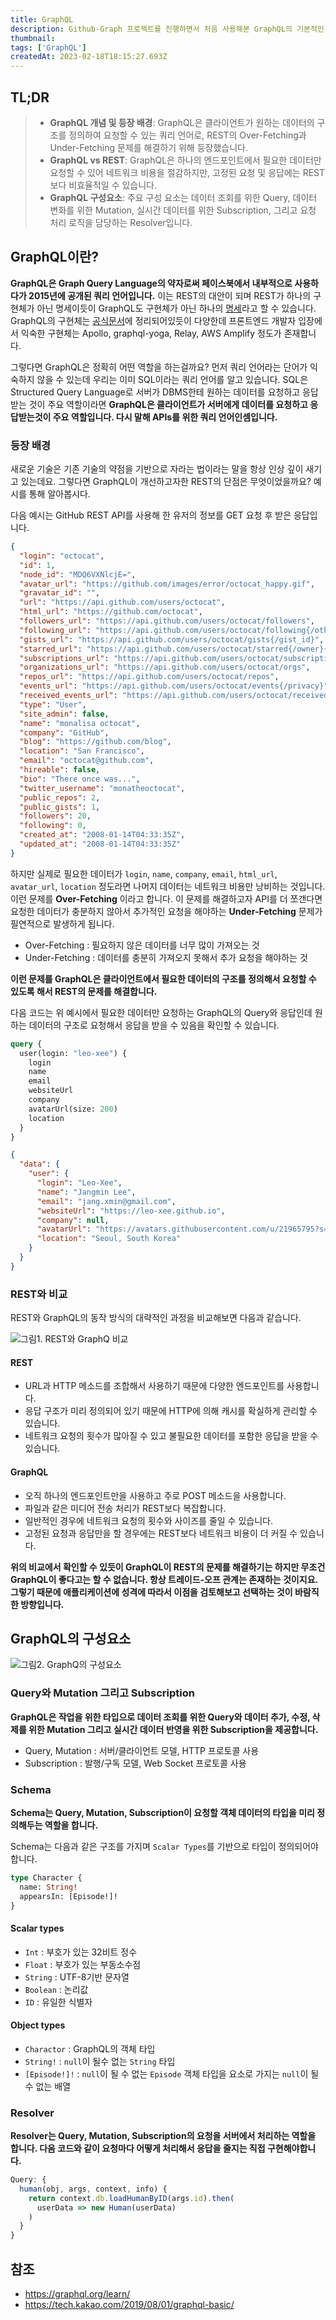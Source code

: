 ```yaml
---
title: GraphQL
description: Github-Graph 프로젝트를 진행하면서 처음 사용해본 GraphQL의 기본적인 개념을 정리합니다.
thumbnail:
tags: ['GraphQL']
createdAt: 2023-02-18T18:15:27.693Z
---
```


## TL;DR

<Blockquote type="info">

- **GraphQL 개념 및 등장 배경**: GraphQL은 클라이언트가 원하는 데이터의 구조를 정의하여 요청할 수 있는 쿼리 언어로, REST의 Over-Fetching과 Under-Fetching 문제를 해결하기 위해 등장했습니다.
- **GraphQL vs REST**: GraphQL은 하나의 엔드포인트에서 필요한 데이터만 요청할 수 있어 네트워크 비용을 절감하지만, 고정된 요청 및 응답에는 REST보다 비효율적일 수 있습니다.
- **GraphQL 구성요소**: 주요 구성 요소는 데이터 조회를 위한 Query, 데이터 변화를 위한 Mutation, 실시간 데이터를 위한 Subscription, 그리고 요청 처리 로직을 담당하는 Resolver입니다.

</Blockquote>

## GraphQL이란?

**GraphQL은 Graph Query Language의 약자로써 페이스북에서 내부적으로 사용하다가 2015년에 공개된 쿼리 언어입니다.** 이는 REST의 대안이 되며 REST가 하나의 구현체가 아닌 명세이듯이 GraphQL도 구현체가 아닌 하나의 [명세](https://github.com/graphql/graphql-spec)라고 할 수 있습니다. GraphQL의 구현체는 [공식문서](https://graphql.org/code/)에 정리되어있듯이 다양한데 프론트엔드 개발자 입장에서 익숙한 구현체는 Apollo, graphql-yoga, Relay, AWS Amplify 정도가 존재합니다.

그렇다면 GraphQL은 정확히 어떤 역할을 하는걸까요? 먼저 쿼리 언어라는 단어가 익숙하지 않을 수 있는데 우리는 이미 SQL이라는 쿼리 언어를 알고 있습니다. SQL은 Structured Query Language로 서버가 DBMS한테 원하는 데이터를 요청하고 응답받는 것이 주요 역할이라면 **GraphQL은 클라이언트가 서버에게 데이터를 요청하고 응답받는것이 주요 역할입니다. 다시 말해 APIs를 위한 쿼리 언어인셈입니다.**

### 등장 배경

새로운 기술은 기존 기술의 약점을 기반으로 자라는 법이라는 말을 항상 인상 깊이 새기고 있는데요. 그렇다면 GraphQL이 개선하고자한 REST의 단점은 무엇이었을까요? 예시를 통해 알아봅시다.

다음 예시는 GitHub REST API를 사용해 한 유저의 정보를 GET 요청 후 받은 응답입니다.

```json title="GET /users/{username}의 응답"
{
  "login": "octocat",
  "id": 1,
  "node_id": "MDQ6VXNlcjE=",
  "avatar_url": "https://github.com/images/error/octocat_happy.gif",
  "gravatar_id": "",
  "url": "https://api.github.com/users/octocat",
  "html_url": "https://github.com/octocat",
  "followers_url": "https://api.github.com/users/octocat/followers",
  "following_url": "https://api.github.com/users/octocat/following{/other_user}",
  "gists_url": "https://api.github.com/users/octocat/gists{/gist_id}",
  "starred_url": "https://api.github.com/users/octocat/starred{/owner}{/repo}",
  "subscriptions_url": "https://api.github.com/users/octocat/subscriptions",
  "organizations_url": "https://api.github.com/users/octocat/orgs",
  "repos_url": "https://api.github.com/users/octocat/repos",
  "events_url": "https://api.github.com/users/octocat/events{/privacy}",
  "received_events_url": "https://api.github.com/users/octocat/received_events",
  "type": "User",
  "site_admin": false,
  "name": "monalisa octocat",
  "company": "GitHub",
  "blog": "https://github.com/blog",
  "location": "San Francisco",
  "email": "octocat@github.com",
  "hireable": false,
  "bio": "There once was...",
  "twitter_username": "monatheoctocat",
  "public_repos": 2,
  "public_gists": 1,
  "followers": 20,
  "following": 0,
  "created_at": "2008-01-14T04:33:35Z",
  "updated_at": "2008-01-14T04:33:35Z"
}
```

하지만 실제로 필요한 데이터가 `login`, `name`, `company`, `email`, `html_url`, `avatar_url`, `location` 정도라면 나머지 데이터는 네트워크 비용만 낭비하는 것입니다. 이런 문제를 **Over-Fetching** 이라고 합니다. 이 문제를 해결하고자 API를 더 쪼갠다면 요청한 데이터가 충분하지 않아서 추가적인 요청을 해야하는 **Under-Fetching** 문제가 필연적으로 발생하게 됩니다.

- Over-Fetching : 필요하지 않은 데이터를 너무 많이 가져오는 것
- Under-Fetching : 데이터를 충분히 가져오지 못해서 추가 요청을 해야하는 것

**이런 문제를 GraphQL은 클라이언트에서 필요한 데이터의 구조를 정의해서 요청할 수 있도록 해서 REST의 문제를 해결합니다.**

다음 코드는 위 예시에서 필요한 데이터만 요청하는 GraphQL의 Query와 응답인데 원하는 데이터의 구조로 요청해서 응답을 받을 수 있음을 확인할 수 있습니다.

```graphql
query {
  user(login: "leo-xee") {
    login
    name
    email
    websiteUrl
    company
    avatarUrl(size: 200)
    location
  }
}
```

```json
{
  "data": {
    "user": {
      "login": "Leo-Xee",
      "name": "Jangmin Lee",
      "email": "jang.xmin@gmail.com",
      "websiteUrl": "https://leo-xee.github.io",
      "company": null,
      "avatarUrl": "https://avatars.githubusercontent.com/u/21965795?s=200&u=d5bd04940150788a2aa483bec04af776b26f5906&v=4",
      "location": "Seoul, South Korea"
    }
  }
}
```

### REST와 비교

REST와 GraphQL의 동작 방식의 대략적인 과정을 비교해보면 다음과 같습니다.

![그림1. REST와 GraphQ 비교](/assets/contents/graphql/1.png)

#### REST

- URL과 HTTP 메소드를 조합해서 사용하기 때문에 다양한 엔드포인트를 사용합니다.
- 응답 구조가 미리 정의되어 있기 때문에 HTTP에 의해 캐시를 확실하게 관리할 수 있습니다.
- 네트워크 요청의 횟수가 많아질 수 있고 불필요한 데이터를 포함한 응답을 받을 수 있습니다.

#### GraphQL

- 오직 하나의 엔드포인트만을 사용하고 주로 POST 메소드을 사용합니다.
- 파일과 같은 미디어 전송 처리가 REST보다 복잡합니다.
- 일반적인 경우에 네트워크 요청의 횟수와 사이즈를 줄일 수 있습니다.
- 고정된 요청과 응답만을 할 경우에는 REST보다 네트워크 비용이 더 커질 수 있습니다.

**위의 비교에서 확인할 수 있듯이 GraphQL이 REST의 문제를 해결하기는 하지만 무조건 GraphQL이 좋다고는 할 수 없습니다. 항상 트레이드-오프 관계는 존재하는 것이지요. 그렇기 때문에 애플리케이션에 성격에 따라서 이점을 검토해보고 선택하는 것이 바람직한 방향입니다.**

## GraphQL의 구성요소

![그림2. GraphQ의 구성요소](/assets/contents/graphql/2.png)

### Query와 Mutation 그리고 Subscription

**GraphQL은 작업을 위한 타입으로 데이터 조회를 위한 Query와 데이터 추가, 수정, 삭제를 위한 Mutation 그리고 실시간 데이터 반영을 위한 Subscription을 제공합니다.**

- Query, Mutation : 서버/클라이언트 모델, HTTP 프로토콜 사용
- Subscription : 발행/구독 모델, Web Socket 프로토콜 사용

### Schema

**Schema는 Query, Mutation, Subscription이 요청할 객체 데이터의 타입을 미리 정의해두는 역할을 합니다.**

Schema는 다음과 같은 구조를 가지며 `Scalar Types`를 기반으로 타입이 정의되어야합니다.

```graphql
type Character {
  name: String!
  appearsIn: [Episode!]!
}
```

#### Scalar types

- `Int` : 부호가 있는 32비트 정수
- `Float` : 부호가 있는 부동소수점
- `String` : UTF-8기반 문자열
- `Boolean` : 논리값
- `ID` : 유일한 식별자

#### Object types

- `Charactor` : GraphQL의 객체 타입
- `String!` : `null`이 될수 없는 `String` 타입
- `[Episode!]!` : `null`이 될 수 없는 `Episode` 객체 타입을 요소로 가지는 `null`이 될 수 없는 배열

### Resolver

**Resolver는 Query, Mutation, Subscription의 요청을 서버에서 처리하는 역할을 합니다. 다음 코드와 같이 요청마다 어떻게 처리해서 응답을 줄지는 직접 구현해야합니다.**

```ts
Query: {
  human(obj, args, context, info) {
    return context.db.loadHumanByID(args.id).then(
      userData => new Human(userData)
    )
  }
}
```

## 참조

- https://graphql.org/learn/
- https://tech.kakao.com/2019/08/01/graphql-basic/
